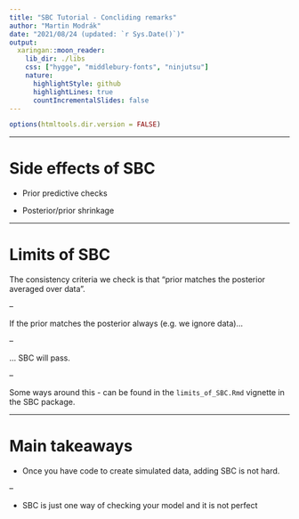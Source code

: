 ```yaml
---
title: "SBC Tutorial - Concliding remarks"
author: "Martin Modrák"
date: "2021/08/24 (updated: `r Sys.Date()`)"
output:
  xaringan::moon_reader:
    lib_dir: ./libs
    css: ["hygge", "middlebury-fonts", "ninjutsu"]
    nature:
      highlightStyle: github
      highlightLines: true
      countIncrementalSlides: false
---
```


```r
options(htmltools.dir.version = FALSE)
```

---

# Side effects of SBC

- Prior predictive checks

- Posterior/prior shrinkage

---

# Limits of SBC

The consistency criteria we check is that "prior matches the posterior averaged over data".

--

If the prior matches the posterior always (e.g. we ignore data)...

--

... SBC will pass.

--

Some ways around this - can be found in the `limits_of_SBC.Rmd` vignette in the SBC package.

---

# Main takeaways

- Once you have code to create simulated data, adding SBC is not hard.

--

- SBC is just one way of checking your model and it is not perfect
